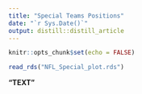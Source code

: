```yaml
---
title: "Special Teams Positions"
date: "`r Sys.Date()`"
output: distill::distill_article
---
```


```r
knitr::opts_chunk$set(echo = FALSE)
```

```r
read_rds("NFL_Special_plot.rds")
```

**"TEXT"**